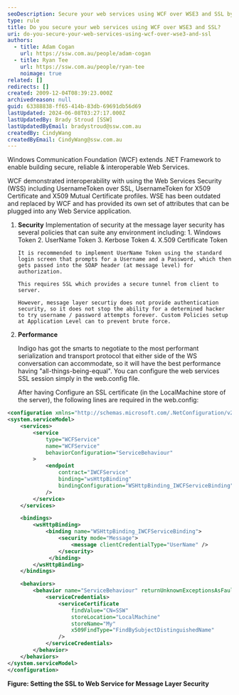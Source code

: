 ```yaml
---
seoDescription: Secure your web services using WCF over WSE3 and SSL by implementing username token authentication and configuring custom policies to prevent brute force attacks.
type: rule
title: Do you secure your web services using WCF over WSE3 and SSL?
uri: do-you-secure-your-web-services-using-wcf-over-wse3-and-ssl
authors:
  - title: Adam Cogan
    url: https://ssw.com.au/people/adam-cogan
  - title: Ryan Tee
    url: https://ssw.com.au/people/ryan-tee
    noimage: true
related: []
redirects: []
created: 2009-12-04T08:39:23.000Z
archivedreason: null
guid: 63388838-ff65-414b-83db-69691db56d69
lastUpdated: 2024-06-08T03:27:17.000Z
lastUpdatedBy: Brady Stroud [SSW]
lastUpdatedByEmail: bradystroud@ssw.com.au
createdBy: CindyWang
createdByEmail: CindyWang@ssw.com.au
---
```


Windows Communication Foundation (WCF) extends .NET Framework to enable building secure, reliable & interoperable Web Services.

WCF demonstrated interoperability with using the Web Services Security (WSS) including UsernameToken over SSL, UsernameToken for X509 Certificate and X509 Mutual Certificate profiles.
WSE has been outdated and replaced by WCF and has provided its own set of attributes that can be plugged into any Web Service application.

1.  **Security**
    Implementation of security at the message layer security has several policies that can suite any environment including: 1. Windows Token 2. UserName Token 3. Kerbose Token 4. X.509 Certificate Token

        It is recommended to implement UserName Token using the standard login screen that prompts for a Username and a Password, which then gets passed into the SOAP header (at message level) for authorization.

        This requires SSL which provides a secure tunnel from client to server.

        However, message layer securtiy does not provide authentication security, so it does not stop the ability for a determined hacker to try username / password attempts forever. Custom Policies setup at Application Level can to prevent brute force.

2.  **Performance**

    Indigo has got the smarts to negotiate to the most performant serialization and transport protocol that either side of the WS conversation can accommodate, so it will have the best performance having "all-things-being-equal". You can configure the web services SSL session simply in the web.config file.

    After having Configure an SSL certificate (in the LocalMachine store of the server), the following lines are required in the web.config:

```xml
<configuration xmlns="http://schemas.microsoft.com/.NetConfiguration/v2.0">
<system.serviceModel>
    <services>
        <service
            type="WCFService"
            name="WCFService"
            behaviorConfiguration="ServiceBehaviour"
        >
            <endpoint
                contract="IWCFService"
                binding="wsHttpBinding"
                bindingConfiguration="WSHttpBinding_IWCFServiceBinding"
            />
        </service>
    </services>

    <bindings>
        <wsHttpBinding>
            <binding name="WSHttpBinding_IWCFServiceBinding">
                <security mode="Message">
                    <message clientCredentialType="UserName" />
                </security>
             </binding>
        </wsHttpBinding>
    </bindings>

    <behaviors>
        <behavior name="ServiceBehaviour" returnUnknownExceptionsAsFaults="true">
            <serviceCredentials>
                <serviceCertificate
                    findValue="CN=SSW"
                    storeLocation="LocalMachine"
                    storeName="My"
                    x509FindType="FindBySubjectDistinguishedName"
                />
            </serviceCredentials>
        </behavior>
    </behaviors>
</system.serviceModel>
</configuration>
```

**Figure: Setting the SSL to Web Service for Message Layer Security**
